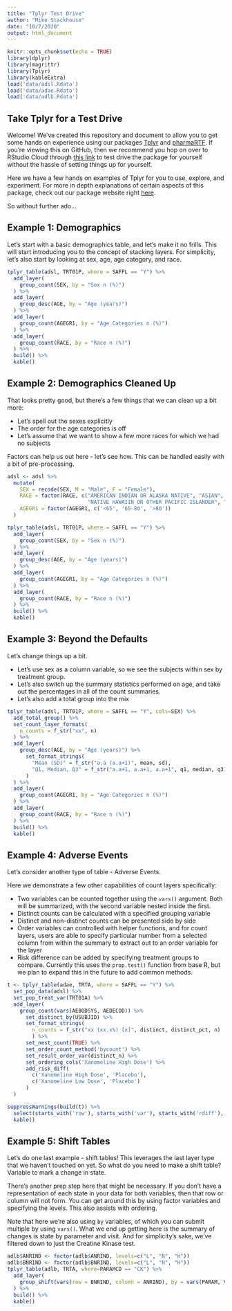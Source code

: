 ```yaml
---
title: "Tplyr Test Drive"
author: "Mike Stackhouse"
date: "10/7/2020"
output: html_document
---
```


```r
knitr::opts_chunk$set(echo = TRUE)
library(dplyr)
library(magrittr)
library(Tplyr)
library(kableExtra)
load('data/adsl.Rdata')
load('data/adae.Rdata')
load('data/adlb.Rdata')
```

## Take Tplyr for a Test Drive

Welcome! We've created this repository and document to allow you to get some hands on experience using our packages [Tplyr](https://atorus-research.github.io/Tplyr/index.html) and [pharmaRTF](https://atorus-research.github.io/pharmaRTF/index.html). If you're viewing this on GitHub, then we recommend you hop on over to RStudio Cloud through [this link](tbd) to test drive the package for yourself without the hassle of setting things up for yourself. 

Here we have a few hands on examples of Tplyr for you to use, explore, and experiment. For more in depth explanations of certain aspects of this package, check out our package website right [here](https://atorus-research.github.io/Tplyr/index.html). 

So without further ado...

## Example 1: Demographics

Let's start with a basic demographics table, and let's make it no frills. This will start introducing you to the concept of stacking layers. For simplicity, let's also start by looking at sex, age, age category, and race.

```r
tplyr_table(adsl, TRT01P, where = SAFFL == "Y") %>% 
  add_layer(
    group_count(SEX, by = "Sex n (%)")
  ) %>% 
  add_layer(
    group_desc(AGE, by = "Age (years)")
  ) %>% 
  add_layer(
    group_count(AGEGR1, by = "Age Categories n (%)")
  ) %>% 
  add_layer(
    group_count(RACE, by = "Race n (%)") 
  ) %>% 
  build() %>% 
  kable()

```

## Example 2: Demographics Cleaned Up

That looks pretty good, but there's a few things that we can clean up a bit more:

- Let's spell out the sexes explicitly
- The order for the age categories is off
- Let's assume that we want to show a few more races for which we had no subjects

Factors can help us out here - let's see how. This can be handled easily with a bit of pre-processing.

```r
adsl <- adsl %>% 
  mutate(
    SEX = recode(SEX, M = "Male", F = "Female"), 
    RACE = factor(RACE, c("AMERICAN INDIAN OR ALASKA NATIVE", "ASIAN", "BLACK OR AFRICAN AMERICAN", 
                          "NATIVE HAWAIIN OR OTHER PACIFIC ISLANDER", "WHITE", "MULTIPLE")),
    AGEGR1 = factor(AGEGR1, c('<65', '65-80', '>80'))
  )

tplyr_table(adsl, TRT01P, where = SAFFL == "Y") %>% 
  add_layer(
    group_count(SEX, by = "Sex n (%)")
  ) %>% 
  add_layer(
    group_desc(AGE, by = "Age (years)")
  ) %>% 
  add_layer(
    group_count(AGEGR1, by = "Age Categories n (%)")
  ) %>% 
  add_layer(
    group_count(RACE, by = "Race n (%)") 
  ) %>% 
  build() %>% 
  kable()

```

## Example 3: Beyond the Defaults

Let's change things up a bit. 

- Let's use sex as a column variable, so we see the subjects within sex by treatment group. 
- Let's also switch up the summary statistics performed on age, and take out the percentages in all of the count summaries.
- Let's also add a total group into the mix

```r
tplyr_table(adsl, TRT01P, where = SAFFL == "Y", cols=SEX) %>% 
  add_total_group() %>% 
  set_count_layer_formats(
    n_counts = f_str("xx", n)
  ) %>% 
  add_layer(
    group_desc(AGE, by = "Age (years)") %>% 
      set_format_strings(
        "Mean (SD)" = f_str("a.a (a.a+1)", mean, sd),
        "Q1, Median, Q3" = f_str("a.a+1, a.a+1, a.a+1", q1, median, q3)
      )
  ) %>% 
  add_layer(
    group_count(AGEGR1, by = "Age Categories n (%)")
  ) %>% 
  add_layer(
    group_count(RACE, by = "Race n (%)") 
  ) %>% 
  build() %>% 
  kable()
```

## Example 4: Adverse Events

Let's consider another type of table - Adverse Events. 

Here we demonstrate a few other capabilities of count layers specifically:

- Two variables can be counted together using the `vars()` argument. Both will be summarized, with the second variable nested inside the first.
- Distinct counts can be calculated with a specified grouping variable
- Distinct and non-distinct counts can be presented side by side
- Order variables can controlled with helper functions, and for count layers, users are able to specify particular number from a selected column from within the summary to extract out to an order variable for the layer
- Risk difference can be added by specifying treatment groups to compare. Currently this uses the `prop.test()` function from base R, but we plan to expand this in the future to add common methods.


```r
t <- tplyr_table(adae, TRTA, where = SAFFL == "Y") %>% 
  set_pop_data(adsl) %>% 
  set_pop_treat_var(TRT01A) %>% 
  add_layer(
    group_count(vars(AEBODSYS, AEDECOD)) %>% 
      set_distinct_by(USUBJID) %>% 
      set_format_strings(
        n_counts = f_str("xx (xx.x%) [x]", distinct, distinct_pct, n)
        ) %>% 
      set_nest_count(TRUE) %>% 
      set_order_count_method('bycount') %>% 
      set_result_order_var(distinct_n) %>% 
      set_ordering_cols('Xanomeline High Dose') %>% 
      add_risk_diff(
        c('Xanomeline High Dose', 'Placebo'), 
        c('Xanomeline Low Dose', 'Placebo')
      )
  )

suppressWarnings(build(t)) %>% 
  select(starts_with('row'), starts_with('var'), starts_with('rdiff'), starts_with('ord')) %>% 
  kable()
```

## Example 5: Shift Tables

Let's do one last example - shift tables! This leverages the last layer type that we haven't touched on yet. So what do you need to make a shift table? Variable to mark a change in state. 

There's another prep step here that might be necessary. If you don't have a representation of each state in your data for both variables, then that row or column will not form. You can get around this by using factor variables and specifying the levels. This also assists with ordering.

Note that here we're also using `by` variables, of which you can submit multiple by using `vars()`. What we end up getting here is the summary of changes is state by parameter and visit. And for simplicity's sake, we've filtered down to just the Creatine Kinase test.

```r

adlb$ANRIND <- factor(adlb$ANRIND, levels=c("L", "N", "H"))
adlb$BNRIND <- factor(adlb$BNRIND, levels=c("L", "N", "H"))
tplyr_table(adlb, TRTA, where=PARAMCD == "CK") %>%
  add_layer(
    group_shift(vars(row = BNRIND, column = ANRIND), by = vars(PARAM, VISIT))
  ) %>%
  build() %>% 
  kable()
```